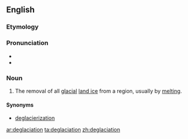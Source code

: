 ==English==

===Etymology===
{{prefix|de|glaciation|lang=en}}

===Pronunciation===
* {{IPA|diɡleɪʃiˈeɪʃən|lang=en}}
* {{rhymes|eɪʃən|lang=en}}

===Noun===
{{en-noun}}

# {{label|en|climatology|paleontology}} The removal of all [[glacial]] [[land ice]] from a region, usually by [[melting]].

====Synonyms====
* [[deglacierization]]

[[ar:deglaciation]]
[[ta:deglaciation]]
[[zh:deglaciation]]